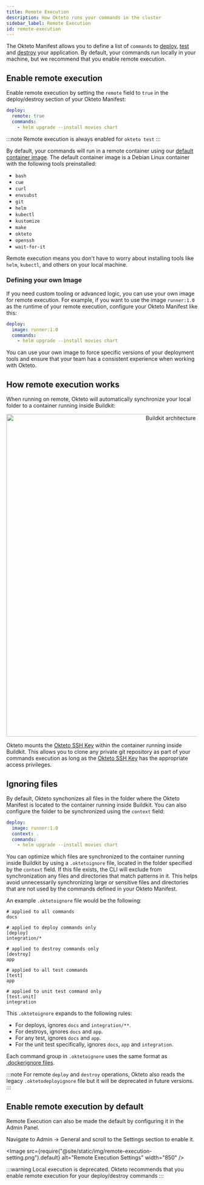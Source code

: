 ```yaml
---
title: Remote Execution
description: How Okteto runs your commands in the cluster
sidebar_label: Remote Execution
id: remote-execution
---
```



The Okteto Manifest allows you to define a list of `commands` to [deploy](core/okteto-manifest.mdx#deploy), [test](core/okteto-manifest.mdx#test) and [destroy](core/okteto-manifest.mdx#deploy) your application.
By default, your commands run locally in your machine, but we recommend that you enable remote execution.

## Enable remote execution

Enable remote execution by setting the `remote` field to `true` in the deploy/destroy section of your Okteto Manifest:

```yaml title="okteto.yaml"
deploy:
  remote: true
  commands:
    - helm upgrade --install movies chart
```

:::note
Remote execution is always enabled for `okteto test`
:::

By default, your commands will run in a remote container using our [default container image](https://github.com/okteto/pipeline-runner).
The default container image is a Debian Linux container with the following tools preinstalled:

- `bash`
- `cue`
- `curl`
- `envsubst`
- `git`
- `helm`
- `kubectl`
- `kustomize`
- `make`
- `okteto`
- `openssh`
- `wait-for-it`


Remote execution means you don't have to worry about installing tools like `helm`, `kubectl`, and others on your local machine.

### Defining your own Image

If you need custom tooling or advanced logic, you can use your own image for remote execution.
For example, if you want to use the image `runner:1.0` as the runtime of your remote execution, configure your Okteto Manifest like this:


```yaml title="okteto.yaml"
deploy:
  image: runner:1.0
  commands:
    - helm upgrade --install movies chart
```

You can use your own image to force specific versions of your deployment tools and ensure that your team has a consistent experience when working with Okteto.

## How remote execution works

When running on remote, Okteto will automatically synchronize your local folder to a container running inside Buildkit:

<p align="center">
  <Image
    src={require("@site/static/img/remote-execution.png").default}
    alt="Buildkit architecture"
    width="850"
  />
</p>

Okteto mounts the [Okteto SSH Key](admin/private-repositories/ssh-key.mdx) within the container running inside Buildkit.
This allows you to clone any private git repository as part of your commands execution as long as the [Okteto SSH Key](admin/private-repositories/ssh-key.mdx) has the appropriate access privileges.

## Ignoring files

By default, Okteto synchonizes all files in the folder where the Okteto Manifest is located to the container running inside Buildkit.
You can also configure the folder to be synchronized using the `context` field:

```yaml title="okteto.yaml"
deploy:
  image: runner:1.0
  context: .
  commands:
    - helm upgrade --install movies chart
```

You can optimize which files are synchronized to the container running inside Buildkit by using a `.oktetoignore` file, located in the folder specified by the `context` field. If this file exists, the CLI will exclude from synchronization any files and directories that match patterns in it.
This helps avoid unnecessarily synchronizing large or sensitive files and directories that are not used by the commands defined in your Okteto Manifest.

An example `.oktetoignore` file would be the following:

```
# applied to all commands
docs

# applied to deploy commands only
[deploy]
integration/*

# applied to destroy commands only
[destroy]
app

# applied to all test commands
[test]
app

# applied to unit test command only
[test.unit]
integration
```

This `.oktetoignore` expands to the following rules:

- For deploys, ignores `docs` and `integration/**`.
- For destroys, ignores `docs` and `app`. 
- For any test, ignores `docs` and `app`. 
- For the unit test specifically, ignores `docs`, `app` and `integration`.

Each command group in `.oktetoignore` uses the same format as [.dockerignore files](https://docs.docker.com/engine/reference/builder/#dockerignore-file).

:::note
For remote `deploy` and `destroy` operations, Okteto also reads the legacy `.oktetodeployignore` file but it will be deprecated in future versions.
:::

## Enable remote execution by default

Remote Execution can also be made the default by configuring it in the Admin Panel.

Navigate to Admin -> General and scroll to the Settings section to enable it.

  <Image
    src={require("@site/static/img/remote-execution-setting.png").default}
    alt="Remote Execution Settings"
    width="850"
  />

:::warning
Local execution is deprecated. Okteto recommends that you enable remote execution for your deploy/destroy commands
:::
